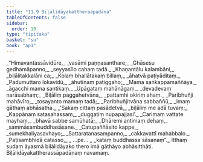 ```yaml
---
title: "11.9 Biḷālidāyakattheraapadāna"
tableOfContents: false
sidebar:
  order: 10
type: "tipitaka"
basket: "su"
book: "ap1"
---
```



<DynamicBreadcrumb />

<Division number="53" book="ap1">

<Paragraph number="1920" type="verses" book="ap1">
_“Himavantassāvidūre,_  
_vasāmi paṇṇasanthare;_  
_Ghāsesu gedhamāpanno,_  
_seyyasīlo cahaṃ tadā._  

</Paragraph>

</Division>
<Division number="54" book="ap1">

<Paragraph number="1921" type="verses" book="ap1">
_Khaṇantālu kalambāni,_  
_biḷālitakkalāni ca;_  
_Kolaṃ bhallātakaṃ billaṃ,_  
_āhatvā paṭiyāditaṃ._  

</Paragraph>

</Division>
<Division number="55" book="ap1">

<Paragraph number="1922" type="verses" book="ap1">
_Padumuttaro lokavidū,_  
_āhutīnaṃ paṭiggaho;_  
_Mama saṅkappamaññāya,_  
_āgacchi mama santikaṃ._  

</Paragraph>

</Division>
<Division number="56" book="ap1">

<Paragraph number="1923" type="verses" book="ap1">
_Upāgataṃ mahānāgaṃ,_  
_devadevaṃ narāsabhaṃ;_  
_Biḷāliṃ paggahetvāna,_  
_pattamhi okiriṃ ahaṃ._  

</Paragraph>

</Division>
<Division number="57" book="ap1">

<Paragraph number="1924" type="verses" book="ap1">
_Paribhuñji mahāvīro,_  
_tosayanto mamaṃ tadā;_  
_Paribhuñjitvāna sabbaññū,_  
_imaṃ gāthaṃ abhāsatha._  

</Paragraph>

</Division>
<Division number="58" book="ap1">

<Paragraph number="1925" type="verses" book="ap1">
_‘Sakaṃ cittaṃ pasādetvā,_  
_biḷāliṃ me adā tuvaṃ;_  
_Kappānaṃ satasahassaṃ,_  
_duggatiṃ nupapajjasi’._  

</Paragraph>

</Division>
<Division number="59" book="ap1">

<Paragraph number="1926" type="verses" book="ap1">
_Carimaṃ vattate mayhaṃ,_  
_bhavā sabbe samūhatā;_  
_Dhāremi antimaṃ dehaṃ,_  
_sammāsambuddhasāsane._  

</Paragraph>

</Division>
<Division number="60" book="ap1">

<Paragraph number="1927" type="verses" book="ap1">
_Catupaññāsito kappe,_  
_sumekhaliyasavhayo;_  
_Sattaratanasampanno,_  
_cakkavattī mahabbalo._  

</Paragraph>

</Division>
<Division number="61" book="ap1">

<Paragraph number="1928" type="verses" book="ap1">
_Paṭisambhidā catasso,_  
_ …pe… _  
_kataṃ buddhassa sāsanaṃ”._  

</Paragraph>

<Paragraph number="1929" book="ap1">
Itthaṃ sudaṃ āyasmā biḷālidāyako thero imā gāthāyo abhāsitthāti.

</Paragraph>
</Division>

<Paragraph number="1930" type="center" book="ap1">
Biḷālidāyakattherassāpadānaṃ navamaṃ.
</Paragraph>